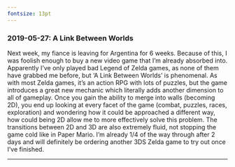 ---
fontsize: 13pt
---


### 2019-05-27: A Link Between Worlds

Next week, my fiance is leaving for Argentina for 6 weeks. Because of this, I was foolish enough to buy a new video game that I'm already absorbed into. Apparently I've only played bad Legend of Zelda games, as none of them have grabbed me before, but 'A Link Between Worlds' is phenomenal. As with most  Zelda games, it's an action RPG with lots of puzzles, but the game introduces a great new mechanic which literally adds another dimension to all of gameplay. Once you gain the ability to merge into walls (becoming 2D), you end up looking at every facet of the game (combat, puzzles, races, exploration) and wondering how it could be approached a different way, how could being 2D allow me to more effectively solve this problem. The transitions between 2D and 3D are also extremely fluid, not stopping the game cold like in Paper Mario. I'm already 1/4 of the way through after 2 days and will definitely be ordering another 3DS Zelda game to try out once I've finished.


-----

